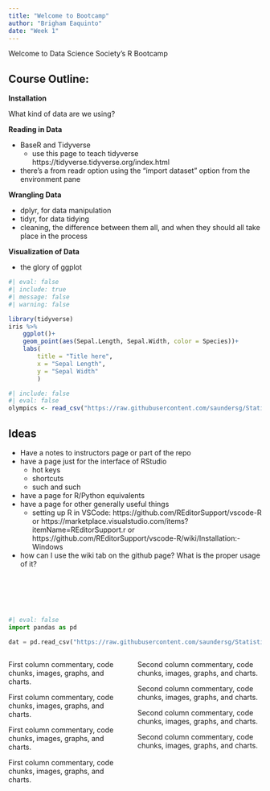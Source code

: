 ```yaml
---
title: "Welcome to Bootcamp"
author: "Brigham Eaquinto"
date: "Week 1"
---
```


Welcome to Data Science Society's R Bootcamp

<!-- ![](RStudio-Logo-Flat.jpg) -->


## Course Outline: 

__Installation__

What kind of data are we using?

__Reading in Data__

- BaseR and Tidyverse
    - use this page to teach tidyverse https://tidyverse.tidyverse.org/index.html
- there's a from readr option using the "import dataset" option from the environment pane

__Wrangling Data__

- dplyr, for data manipulation
- tidyr, for data tidying
- cleaning, the difference between them all, and when they should all take place in the process

__Visualization of Data__

- the glory of ggplot

```r
#| eval: false
#| include: true
#| message: false
#| warning: false

library(tidyverse)
iris %>%
    ggplot()+
    geom_point(aes(Sepal.Length, Sepal.Width, color = Species))+
    labs(
        title = "Title here",
        x = "Sepal Length", 
        y = "Sepal Width"
        )
```

```r
#| include: false
#| eval: false
olympics <- read_csv("https://raw.githubusercontent.com/saundersg/Statistics-Notebook/master/Data/Olympics.csv")
```


## Ideas 

- Have a notes to instructors page or part of the repo
- have a page just for the interface of RStudio
  - hot keys
  - shortcuts
  - such and such
- have a page for R/Python equivalents
- have a page for other generally useful things
    - setting up R in VSCode: https://github.com/REditorSupport/vscode-R or https://marketplace.visualstudio.com/items?itemName=REditorSupport.r or https://github.com/REditorSupport/vscode-R/wiki/Installation:-Windows
- how can I use the wiki tab on the github page? What is the proper usage of it?



<br><br><br><br>


```python
#| eval: false
import pandas as pd

dat = pd.read_csv("https://raw.githubusercontent.com/saundersg/Statistics-Notebook/master/Data/Olympics.csv")
```


:::::::::::::: {.columns}
::: {.column width=\"50%\"}

First column commentary, code chunks, images, graphs, and charts.

First column commentary, code chunks, images, graphs, and charts.

First column commentary, code chunks, images, graphs, and charts.

First column commentary, code chunks, images, graphs, and charts.


:::
::: {.column width=\"50%\"}

Second column commentary, code chunks, images, graphs, and charts.

Second column commentary, code chunks, images, graphs, and charts.

Second column commentary, code chunks, images, graphs, and charts.

Second column commentary, code chunks, images, graphs, and charts.

:::
::::::::::::::


<!-- add this later: https://github.com/dracula/gh-pages -->